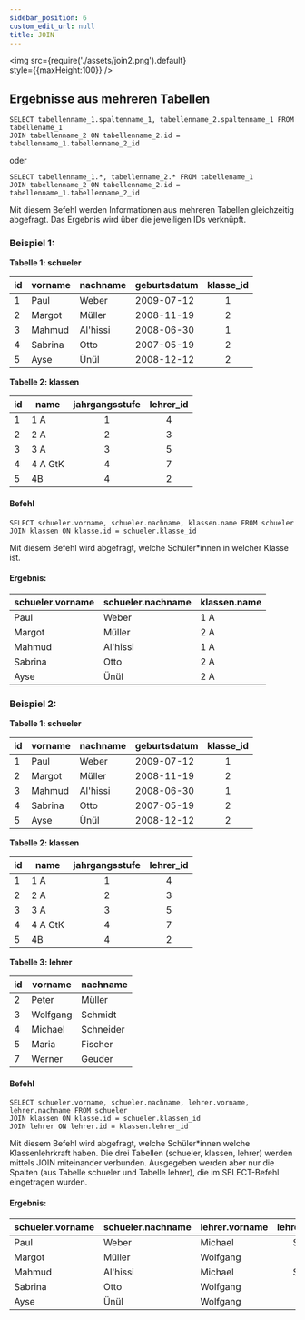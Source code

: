 ```yaml
---
sidebar_position: 6
custom_edit_url: null
title: JOIN
---
```


<img
  src={require('./assets/join2.png').default}  
  style={{maxHeight:100}}
/>

## Ergebnisse aus mehreren Tabellen

```
SELECT tabellenname_1.spaltenname_1, tabellenname_2.spaltenname_1 FROM tabellename_1
JOIN tabellenname_2 ON tabellenname_2.id = tabellenname_1.tabellenname_2_id
```
oder
```
SELECT tabellenname_1.*, tabellenname_2.* FROM tabellename_1
JOIN tabellenname_2 ON tabellenname_2.id = tabellenname_1.tabellenname_2_id
```

Mit diesem Befehl werden Informationen aus mehreren Tabellen gleichzeitig abgefragt. Das Ergebnis wird über die jeweiligen IDs verknüpft.

### Beispiel 1:
**Tabelle 1: schueler**

| id | vorname   | nachname | geburtsdatum | klasse_id | 
|----|--------   | -------- | ------------ | :--------: |
|1 | Paul      | Weber    | 2009-07-12   |     1     |
|2 | Margot    | Müller   | 2008-11-19   |     2     |
|3 | Mahmud    | Al'hissi | 2008-06-30   |     1     |
|4 | Sabrina   |  Otto    | 2007-05-19   |     2     |
|5 | Ayse      | Ünül     | 2008-12-12   |     2     |

**Tabelle 2: klassen**

|id| name   | jahrgangsstufe | lehrer_id |
|-----|--------   | :--------: | :--------: |
|1 | 1 A      | 1    | 4|
|2 | 2 A    | 2   |  3|
|3 | 3 A    | 3 |  5|
|4 | 4 A GtK   |  4    |  7|
|5 | 4B      | 4     |  2|



#### Befehl


```
SELECT schueler.vorname, schueler.nachname, klassen.name FROM schueler
JOIN klassen ON klasse.id = schueler.klasse_id
```
Mit diesem Befehl wird abgefragt, welche Schüler*innen in welcher Klasse ist.

#### Ergebnis:

|schueler.vorname|schueler.nachname|<span>klassen.name</span>|
|-|-|-|
| Paul      | Weber    | 1 A   | 
| Margot    | Müller   | 2 A   | 
| Mahmud    | Al'hissi | 1 A   |
| Sabrina   | Otto     | 2 A   |
| Ayse      | Ünül     | 2 A   | 


### Beispiel 2:


**Tabelle 1: schueler**

|id| vorname   | nachname | geburtsdatum | klasse_id | 
|----|--------   | -------- | ------------ | :--------: |
|1 | Paul      | Weber    | 2009-07-12   |     1     |
|2 | Margot    | Müller   | 2008-11-19   |     2     |
|3 | Mahmud    | Al'hissi | 2008-06-30   |     1     |
|4 | Sabrina   |  Otto    | 2007-05-19   |     2     |
|5 | Ayse      | Ünül     | 2008-12-12   |     2     |

**Tabelle 2: klassen**

|id| name   | jahrgangsstufe | lehrer_id |
| -------- | --------   | :--------: | :--------: |
|1 | 1 A      | 1    | 4|
|2 | 2 A    | 2   |  3|
|3 | 3 A    | 3 |  5|
|4 | 4 A GtK   |  4    |  7|
|5 | 4B      | 4     |  2|

**Tabelle 3: lehrer**

|id| vorname   | nachname | 
| -------- | --------   | -------- | 
|2 | Peter      | Müller    |
|3 | Wolfgang    | Schmidt   | 
|4 | Michael   | Schneider | 
|5 | Maria   |  Fischer    |
|7 | Werner   | Geuder     | 

#### Befehl


```
SELECT schueler.vorname, schueler.nachname, lehrer.vorname, lehrer.nachname FROM schueler
JOIN klassen ON klasse.id = schueler.klassen_id
JOIN lehrer ON lehrer.id = klassen.lehrer_id
```
Mit diesem Befehl wird abgefragt, welche Schüler*innen welche Klassenlehrkraft haben. Die drei Tabellen (schueler, klassen, lehrer) werden mittels JOIN miteinander verbunden. Ausgegeben werden aber nur die Spalten (aus Tabelle schueler und Tabelle lehrer), die im SELECT-Befehl eingetragen wurden.

#### Ergebnis:

| schueler.vorname   | schueler.nachname | lehrer.vorname | lehrer.nachname | 
--------   | -------- | -------- | :-: |
| Paul      | Weber    | Michael   | Schneider | 
| Margot    | Müller   | Wolfgang  | Schmidt |
| Mahmud    | Al'hissi | Michael   | Schneider |
| Sabrina   | Otto     | Wolfgang  | Schmidt |
| Ayse      | Ünül     | Wolfgang  | Schmidt |
